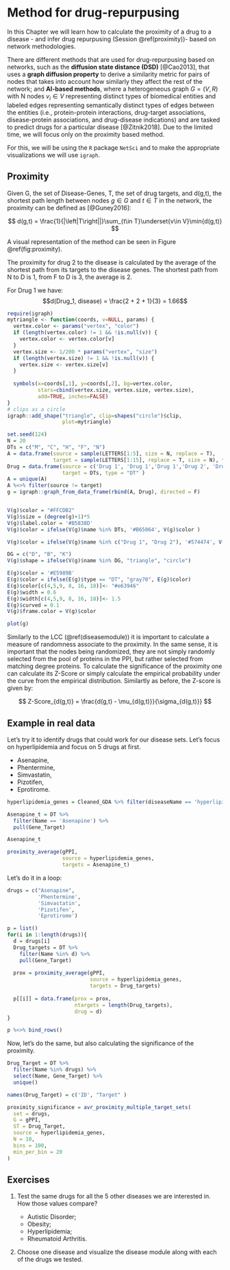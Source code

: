 # Method for drug-repurpusing

In this Chapter we will learn how to calculate the proximity of a drug to a disease - and infer drug repurpusing (Session \@ref(proximity))- based on network methodologies.

There are different methods that are used for drug-repurpusing based on networks, such as the **diffusion state distance (DSD)** [@Cao2013], that uses a **graph diffusion property** to derive a similarity metric for pairs of nodes that takes into account how similarly they affect the rest of the network; and **AI-based methods**, where a heterogeneous graph $G = (V,R)$ with N nodes $v_i \in V$ representing distinct types of biomedical entities and labeled edges representing semantically distinct types of edges between the entities (i.e., protein-protein interactions, drug-target associations, disease-protein associations, and drug-disease indications) and are tasked to predict drugs for a particular disease [@Zitnik2018]. Due to the limited time, we will focus only on the proximity based method.

For this, we will be using the `R` package `NetSci` and to make the appropriate visualizations we will use `igraph`.

## Proximity

Given G, the set of Disease-Genes, T, the set of drug targets, and d(g,t), the shortest path length between nodes $g \in G$ and $t \in T$ in the network, the proximity can be defined as [@Guney2016]:

$$ 
d(g,t)  = \frac{1}{|\left|T\right||}\sum_{t\in T}\underset{v\in V}\min{d(g,t)}
$$

A visual representation of the method can be seen in Figure \@ref(fig:proximity).

The proximity for drug 2 to the disease is calculated by the average of the shortest path from its targets to the disease genes. The shortest path from N to D is 1, from F to D is 3, the average is 2.

For Drug 1 we have: $$d(Drug_1, disease) = \frac{2 + 2 + 1}{3} = 1.66$$

```r
require(igraph)
mytriangle <- function(coords, v=NULL, params) {
  vertex.color <- params("vertex", "color")
  if (length(vertex.color) != 1 && !is.null(v)) {
    vertex.color <- vertex.color[v]
  }
  vertex.size <- 1/200 * params("vertex", "size")
  if (length(vertex.size) != 1 && !is.null(v)) {
    vertex.size <- vertex.size[v]
  }
  
  symbols(x=coords[,1], y=coords[,2], bg=vertex.color,
          stars=cbind(vertex.size, vertex.size, vertex.size),
          add=TRUE, inches=FALSE)
}
# clips as a circle
igraph::add_shape("triangle", clip=shapes("circle")$clip,
                  plot=mytriangle)
```

```r
set.seed(124)
N = 20
DTs = c("M", "C", "H", "F", "N")
A = data.frame(source = sample(LETTERS[1:5], size = N, replace = T), 
               target = sample(LETTERS[1:15], replace = T, size = N), type = "PPI")
Drug = data.frame(source = c('Drug 1', 'Drug 1','Drug 1','Drug 2', 'Drug 2'), 
                  target = DTs, type = "DT" )
A = unique(A)
A %<>% filter(source != target)
g = igraph::graph_from_data_frame(rbind(A, Drug), directed = F) 


V(g)$color = "#FFCDB2"
V(g)$size = (degree(g)+1)*5
V(g)$label.color = '#B5838D'
V(g)$color = ifelse(V(g)$name %in% DTs, '#B65064', V(g)$color )

V(g)$color = ifelse(V(g)$name %in% c("Drug 1", "Drug 2"), '#574474', V(g)$color )

DG = c("D", "B", "K")
V(g)$shape = ifelse(V(g)$name %in% DG, "triangle", "circle")

E(g)$color = '#E5989B'
E(g)$color = ifelse(E(g)$type == "DT", "gray70", E(g)$color)
E(g)$color[c(4,5,9, 8, 16, 18)]<- "#e63946"
E(g)$width = 0.6
E(g)$width[c(4,5,9, 8, 16, 18)]<- 1.5
E(g)$curved = 0.1
V(g)$frame.color = V(g)$color

plot(g)
```

Similarly to the LCC (\@ref(diseasemodule)) it is important to calculate a measure of randomness associate to the proximity. In the same sense, it is important that the nodes being randomized, they are not simply randomly selected from the pool of proteins in the PPI, but rather selected from matching degree proteins. To calculate the significance of the proximity one can calculate its Z-Score or simply calculate the empirical probability under the curve from the empirical distribution. Similartly as before, the Z-score is given by:

$$
Z-Score_{d(g,t)} = \frac{d(g,t) - \mu_{d(g,t)}}{\sigma_{d(g,t)}}
$$

## Example in real data

Let's try it to identify drugs that could work for our disease sets. Let's focus on hyperlipidemia and focus on 5 drugs at first.

-   Asenapine,
-   Phentermine,
-   Simvastatin,
-   Pizotifen,
-   Eprotirome.

```r
hyperlipidemia_genes = Cleaned_GDA %>% filter(diseaseName == 'hyperlipidemia') %>% pull(geneSymbol) %>% unique()

Asenapine_t = DT %>% 
  filter(Name == 'Asenapine') %>%
  pull(Gene_Target)

Asenapine_t

proximity_average(gPPI, 
                  source = hyperlipidemia_genes, 
                  targets = Asenapine_t)
```

Let's do it in a loop:

```r
drugs = c("Asenapine", 
          'Phentermine', 
          'Simvastatin', 
          'Pizotifen',
          'Eprotirome')

p = list()
for(i in 1:length(drugs)){
  d = drugs[i]
  Drug_targets = DT %>% 
    filter(Name %in% d) %>%
    pull(Gene_Target)
  
  prox = proximity_average(gPPI, 
                           source = hyperlipidemia_genes, 
                           targets = Drug_targets)
  
  p[[i]] = data.frame(prox = prox, 
                      ntargets = length(Drug_targets), 
                      drug = d)
}

p %<>% bind_rows()
```

Now, let's do the same, but also calculating the significance of the proximity.

```r
Drug_Target = DT %>% 
  filter(Name %in% drugs) %>% 
  select(Name, Gene_Target) %>% 
  unique()

names(Drug_Target) = c('ID', "Target" )

proximity_significance = avr_proximity_multiple_target_sets(
  set = drugs,
  G = gPPI,
  ST = Drug_Target,
  source = hyperlipidemia_genes,
  N = 10,
  bins = 100,
  min_per_bin = 20
)
```

## Exercises

1.  Test the same drugs for all the 5 other diseases we are interested in. How those values compare?

    -   Autistic Disorder;
    -   Obesity;
    -   Hyperlipidemia;
    -   Rheumatoid Arthritis.

2.  Choose one disease and visualize the disease module along with each of the drugs we tested.
